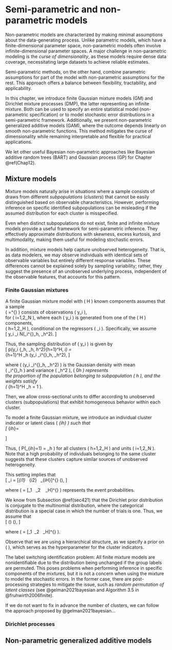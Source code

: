 # Semi-parametric and non-parametric models {#Chap11}

Non-parametric models are characterized by making minimal assumptions about the data-generating process. Unlike parametric models, which have a finite-dimensional parameter space, non-parametric models often involve infinite-dimensional parameter spaces. A major challenge in non-parametric modeling is the *curse of dimensionality*, as these models require dense data coverage, necessitating large datasets to achieve reliable estimates.

Semi-parametric methods, on the other hand, combine parametric assumptions for part of the model with non-parametric assumptions for the rest. This approach offers a balance between flexibility, tractability, and applicability.

In this chapter, we introduce finite Gaussian mixture models (GM) and Dirichlet mixture processes (DMP), the latter representing an infinite mixture. Both can be used to specify an entire statistical model (non-parametric specification) or to model stochastic error distributions in a semi-parametric framework. Additionally, we present non-parametric generalized additive models (GAM), where the outcome depends linearly on smooth non-parametric functions. This method mitigates the curse of dimensionality while remaining interpretable and flexible for practical applications. 

We let other useful Bayesian non-parametric approaches like Bayesian additive random trees (BART) and Gaussian process (GP) for Chapter \@ref(Chap12).

## Mixture models {#sec11_1}
Mixture models naturally arise in situations where a sample consists of draws from different *subpopulations* (*clusters*) that cannot be easily distinguished based on observable characteristics. However, performing inference on specific identified subpopulations can be misleading if the assumed distribution for each cluster is misspecified.

Even when distinct subpopulations do not exist, finite and infinite mixture models provide a useful framework for semi-parametric inference. They effectively approximate distributions with skewness, excess kurtosis, and multimodality, making them useful for modeling stochastic errors.

In addition, mixture models help capture unobserved heterogeneity. That is, as data modelers, we may observe individuals with identical sets of observable variables but entirely different response variables. These differences cannot be explained solely by sampling variability; rather, they suggest the presence of an unobserved underlying process, independent of the observable features, that accounts for this pattern.

### Finite Gaussian mixtures {#sec11_11}
A finite Gaussian mixture model with \( H \) known components assumes that a sample  
\( \boldsymbol{y}=\left[y_1 \ y_2 \ \dots \ y_N\right]^{\top} \) consists of observations \( y_i \),  
for \( i=1,2,\dots,N \), where each \( y_i \) is generated from one of the \( H \) components,  
\( h=1,2,\dots,H \), conditional on the regressors \( \boldsymbol{x}_i \). Specifically, we assume  
\[
y_i \mid \boldsymbol{x}_i \sim N(\boldsymbol{x}_i^{\top}\boldsymbol{\beta}_h, \sigma_h^2).
\]

Thus, the sampling distribution of \( y_i \) is given by  
\[
p(y_i \mid \{\lambda_h, \boldsymbol{\beta}_h, \sigma_h^2\}_{h=1}^H, \boldsymbol{x}_i) =  
\sum_{h=1}^H \lambda_h \phi(y_i \mid \boldsymbol{x}_i^{\top}\boldsymbol{\beta}_h, \sigma_h^2),
\]

where \( \phi(y_i \mid \boldsymbol{x}_i^{\top}\boldsymbol{\beta}_h, \sigma_h^2) \) is the Gaussian density with mean  
\( \boldsymbol{x}_i^{\top}\boldsymbol{\beta}_h \) and variance \( \sigma_h^2 \), \( 0\leq \lambda_h\leq 1 \) represents  
the proportion of the population belonging to subpopulation \( h \), and the weights satisfy  
\( \sum_{h=1}^H \lambda_h = 1 \).

Then, we allow cross-sectional units to differ according to unobserved clusters (subpopulations) that exhibit homogeneous behavior within each cluster.

To model a finite Gaussian mixture, we introduce an individual cluster indicator or latent class \( \psi_{ih} \) such that  
\[
\psi_{ih}=  
\begin{cases}  
1, & \text{if the } i\text{-th unit is drawn from the } h\text{-th cluster}, \\  
0, & \text{otherwise}.  
\end{cases}
\]

Thus, \( P(\psi_{ih}=1) = \lambda_h \) for all clusters \( h=1,2,\dots,H \) and units \( i=1,2,\dots,N \). Note that a high probability of individuals belonging to the same cluster suggests that these clusters capture similar sources of unobserved heterogeneity.

This setting implies that  
\[
\boldsymbol{\psi}_i = [\psi_{i1} \  \psi_{i2} \ \dots \ \psi_{iH}]^{\top} \sim \text{Categorical}(\boldsymbol{\lambda}),
\]  

where \( \boldsymbol{\lambda} = [\lambda_1 \  \lambda_2 \  \dots \ \lambda_H]^{\top} \) represents the event probabilities.

We know from Subsection \@ref(sec421) that the Dirichlet prior distribution is conjugate to the multinomial distribution, where the categorical distribution is a special case in which the number of trials is one. Thus, we assume that  
\[
\pi(\boldsymbol{\lambda}) \sim \text{Dir}(\boldsymbol{\alpha}),
\]  

where \( \boldsymbol{\alpha} = [\alpha_1 \ \alpha_2 \ \dots \ \alpha_H]^{\top} \).  

Observe that we are using a hierarchical structure, as we specify a prior on \( \boldsymbol{\lambda} \), which serves as the hyperparameter for the cluster indicators.

The label switching identification problem: All finite mixture models are nonidentifiable due to the distribution being unchanged if the group labels are permuted. This poses problems when performing inference in specific components of the mixtures, but it is not a concern when using the mixture to model the stochastic errors. In the former case, there are post-processing strategies to mitigate the issue, such as *random permutation of latent classes* (see @gelman2021bayesian and Algorithm 3.5 in @fruhwirth2006finite).

If we do not want to fix in advance the number of clusters, we can follow the approach proposed by @gelman2021bayesian...

### Dirichlet processes {#sec11_12}

## Non-parametric generalized additive models  {#sec11_2}

